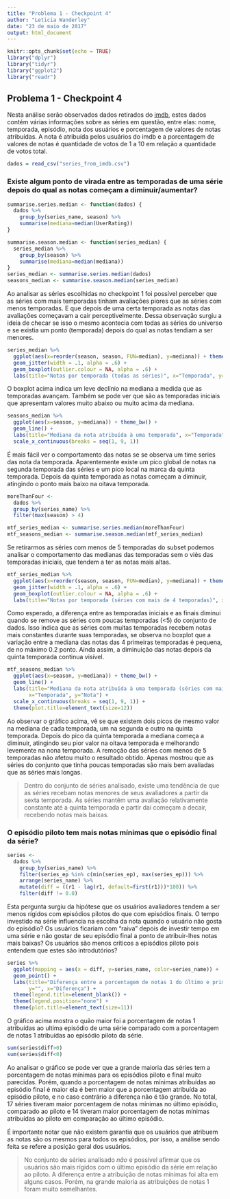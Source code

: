 ```yaml
---
title: "Problema 1 - Checkpoint 4"
author: "Leticia Wanderley"
date: "23 de maio de 2017"
output: html_document
---
```


```r
knitr::opts_chunk$set(echo = TRUE)
library("dplyr")
library("tidyr")
library("ggplot2")
library("readr")
```

## Problema 1 - Checkpoint 4

Nesta análise serão observados dados retirados do [imdb](http://www.imdb.com/), estes dados contém várias informações sobre as séries em questão, entre elas: nome, temporada, episódio, nota dos usuários e porcentagem de valores de notas atribuídas. A nota é atribuída pelos usuários do imdb e a porcentagem de valores de notas é quantidade de votos de 1 a 10 em relação a quantidade de votos total. 

```r
dados = read_csv("series_from_imdb.csv")
```

### Existe algum ponto de virada entre as temporadas de uma série depois do qual as notas começam a diminuir/aumentar?
```r
summarise.series.median <- function(dados) {
  dados %>%
    group_by(series_name, season) %>%
    summarise(mediana=median(UserRating))
}

summarise.season.median <- function(series_median) {
  series_median %>%
    group_by(season) %>%
    summarise(mediana=median(mediana))
}
series_median <- summarise.series.median(dados)
seasons_median <- summarise.season.median(series_median)
```

Ao analisar as séries escolhidas no checkpoint 1 foi possível perceber que as séries com mais temporadas tinham avaliações piores que as séries com menos temporadas. E que depois de uma certa temporada as notas das avaliações começavam a cair perceptivelmente. Dessa observação surgiu a ideia de checar se isso o mesmo acontecia com todas as séries do universo e se existia um ponto (temporada) depois do qual as notas tendiam a ser menores.

```r
series_median %>%
  ggplot(aes(x=reorder(season, season, FUN=median), y=mediana)) + theme_bw() +
  geom_jitter(width = .1, alpha = .6) +
  geom_boxplot(outlier.colour = NA, alpha = .6) +
  labs(title="Notas por temporada (todas as séries)", x="Temporada", y="Mediana da nota")
```

O boxplot acima indica um leve declínio na mediana a medida que as temporadas avançam. Também se pode ver que são as temporadas iniciais que apresentam valores muito abaixo ou muito acima da mediana.

```r
seasons_median %>%
  ggplot(aes(x=season, y=mediana)) + theme_bw() +
  geom_line() +
  labs(title="Mediana da nota atribuída à uma temporada", x="Temporada", y="Nota") +
  scale_x_continuous(breaks = seq(1, 9, 1))
```

É mais fácil ver o comportamento das notas se se observa um time series das nota da temporada. Aparentemente existe um pico global de notas na segunda temporada das séries e um pico local na marca da quinta temporada. Depois da quinta temporada as notas começam a diminuir, atingindo o ponto mais baixo na oitava temporada.

```r
moreThanFour <-
  dados %>%
  group_by(series_name) %>%
  filter(max(season) > 4)
```
```r
mtf_series_median <- summarise.series.median(moreThanFour)
mtf_seasons_median <- summarise.season.median(mtf_series_median)
```

Se retirarmos as séries com menos de 5 temporadas do subset podemos analisar o comportamento das medianas das temporadas sem o viés das temporadas iniciais, que tendem a ter as notas mais altas.

```r
mtf_series_median %>%
  ggplot(aes(x=reorder(season, season, FUN=median), y=mediana)) + theme_bw() +
  geom_jitter(width = .1, alpha = .6) +
  geom_boxplot(outlier.colour = NA, alpha = .6) +
  labs(title="Notas por temporada (séries com mais de 4 temporadas)", x="Temporada", y="Mediana da nota")
```

 Como esperado, a diferença entre as temporadas iniciais e as finais diminui quando se remove as séries com poucas temporadas (<5) do conjunto de dados. Isso indica que as séries com muitas temporadas recebem notas mais constantes durante suas temporadas, se observa no boxplot que a variação entre a mediana das notas das 4 primeiras temporadas é pequena, de no máximo 0.2 ponto. Ainda assim, a diminuição das notas depois da quinta temporada continua visível.

```r
mtf_seasons_median %>%
  ggplot(aes(x=season, y=mediana)) + theme_bw() +
  geom_line() +
  labs(title="Mediana da nota atribuída à uma temporada (séries com mais de 4 temporadas)", 
       x="Temporada", y="Nota") +
  scale_x_continuous(breaks = seq(1, 9, 1)) +
  theme(plot.title=element_text(size=12))
```

Ao observar o gráfico acima, vê se que existem dois picos de mesmo valor na mediana de cada temporada, um na segunda e outro na quinta temporada. Depois do pico da quinta temporada a mediana começa a diminuir, atingindo seu pior valor na oitava temporada e melhorando levemente na nona temporada. A remoção das séries com menos de 5 temporadas não afetou muito o resultado obtido. Apenas mostrou que as séries do conjunto que tinha poucas temporadas são mais bem avaliadas que as séries mais longas.

> Dentro do conjunto de séries analisado, existe uma tendência de que as séries recebam notas menores de seus avaliadores a partir da sexta temporada. As séries mantêm uma avaliação relativamente constante até a quinta temporada e partir daí começam a decair, recebendo notas mais baixas.

### O episódio piloto tem mais notas mínimas que o episódio final da série?
```r
series <- 
  dados %>%
    group_by(series_name) %>%
    filter(series_ep %in% c(min(series_ep), max(series_ep))) %>%
    arrange(series_name) %>%
    mutate(diff = ((r1 - lag(r1, default=first(r1)))*100)) %>%
    filter(diff != 0.0)
```

Esta pergunta surgiu da hipótese que os usuários avaliadores tendem a ser menos rígidos com episódios pilotos do que com episódios finais. O tempo investido na série influencia na escolha da nota quando o usuário não gosta do episódio? Os usuários ficariam com "raiva" depois de investir tempo em uma série e não gostar de seu episódio final a ponto de atribuir-lhes notas mais baixas? Os usuários são menos críticos a episódios piloto pois entendem que estes são introdutórios?

```r
series %>%
  ggplot(mapping = aes(x = diff, y=series_name, color=series_name)) +
  geom_point() +
  labs(title="Diferença entre a porcentagem de notas 1 do último e primeiro episódios", 
       y="", x="Diferença") +
  theme(legend.title=element_blank()) +
  theme(legend.position="none") +
  theme(plot.title=element_text(size=11))
```

O gráfico acima mostra o quão maior foi a porcentagem de notas 1 atribuídas ao ultima episódio de uma série comparado com a porcentagem de notas 1 atribuídas ao episódio piloto da série.

```r
sum(series$diff>0)
sum(series$diff<0)
```

Ao analisar o gráfico se pode ver que a grande maioria das séries tem a porcentagem de notas mínimas para os episódios piloto e final muito parecidas. Porém, quando a porcentagem de notas mínimas atribuídas ao episódio final é maior ela é bem maior que a porcentagem atribuída ao episódio piloto, e no caso contrário a diferença não é tão grande. No total, 17 séries tiveram maior porcentagem de notas mínimas no último episódio, comparado ao piloto e 14 tiveram maior porcentagem de notas mínimas atribuídas ao piloto em comparação ao último episódio.

É importante notar que não existem garantia que os usuários que atribuem as notas são os mesmos para todos os episódios, por isso, a análise sendo feita se refere a posição geral dos usuários.

> No conjunto de séries analisado *não* é possível afirmar que os usuários são mais rígidos com o último episódio da série em relação ao piloto. A diferença entre a atribuição de notas mínimas foi alta em alguns casos. Porém, na grande maioria as atribuições de notas 1 foram muito semelhantes.
